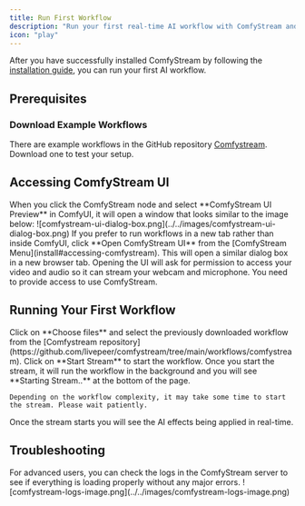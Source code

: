 ```yaml
---
title: Run First Workflow
description: "Run your first real-time AI workflow with ComfyStream and see it live in ComfyUI."
icon: "play"
---
```


After you have successfully installed ComfyStream by following the [installation guide](install), you can run your first AI workflow.

## Prerequisites

### Download Example Workflows
There are example workflows in the GitHub repository [Comfystream](https://github.com/livepeer/comfystream/tree/main/workflows/comfystream). Download one to test your setup.

## Accessing ComfyStream UI

<AccordionGroup>
  <Accordion title="ComfyUI Preview Window">
    When you click the ComfyStream node and select **ComfyStream UI Preview** in ComfyUI, it will open a window that looks similar to the image below:
    ![comfystream-ui-dialog-box.png](../../images/comfystream-ui-dialog-box.png)
  </Accordion>

  <Accordion title="Standalone Browser Tab">
    If you prefer to run workflows in a new tab rather than inside ComfyUI, click **Open ComfyStream UI** from the [ComfyStream Menu](install#accessing-comfystream).
    This will open a similar dialog box in a new browser tab.
  </Accordion>
</AccordionGroup>

<Note>
Opening the UI will ask for permission to access your video and audio so it can stream your webcam and microphone. You need to provide access to use ComfyStream.
</Note>

## Running Your First Workflow

<Steps>
  <Step title="Select your workflow">
    Click on **Choose files** and select the previously downloaded workflow from the [Comfystream repository](https://github.com/livepeer/comfystream/tree/main/workflows/comfystream).
  </Step>
  
  <Step title="Start ComfyStream">
    Click on **Start Stream** to start the workflow. Once you start the stream, it will run the workflow in the background and you will see **Starting Stream..** at the bottom of the page.
    
    Depending on the workflow complexity, it may take some time to start the stream. Please wait patiently.
  </Step>
  
  <Step title="Enjoy your stream">
    Once the stream starts you will see the AI effects being applied in real-time.
  </Step>
</Steps>

## Troubleshooting

<Note>
For advanced users, you can check the logs in the ComfyStream server to see if everything is loading properly without any major errors.
</Note>

<Accordion title="Reference Image - Server Logs">
![comfystream-logs-image.png](../../images/comfystream-logs-image.png)
</Accordion>
